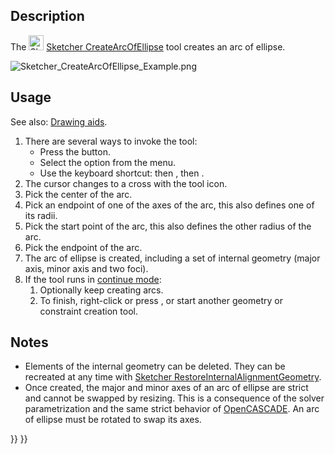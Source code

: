 <languages/>
<translate>

<!--T:10-->
{{Docnav
|[[Sketcher_Create3PointArc|Arc by 3 points]]
|[[Sketcher_CreateArcOfHyperbola|Arc of hyperbola]]
|[[Sketcher_Workbench|Sketcher]]
|IconL=Sketcher_Create3PointArc.svg
|IconR=Sketcher_CreateArcOfHyperbola.svg
|IconC=Workbench_Sketcher.svg
}}

<!--T:1-->
{{GuiCommand
|Name=Sketcher CreateArcOfEllipse
|MenuLocation=Sketch → Geometries → arc of ellipse
|Workbenches=[[Sketcher_Workbench|Sketcher]]
|Shortcut={{KEY|G}} {{KEY|E}} {{KEY|A}}
|Version=0.15
|SeeAlso=[[Sketcher_CreateEllipseByCenter|Sketcher CreateEllipseByCenter]]
}}

==Description== <!--T:2-->

<!--T:7-->
The [[Image:Sketcher_CreateArcOfEllipse.svg|24px]] [[Sketcher_CreateArcOfEllipse|Sketcher CreateArcOfEllipse]] tool creates an arc of ellipse.

</translate>
[[Image:Sketcher_CreateArcOfEllipse_Example.png]]
<translate>
<!--T:15-->
{{Caption|Arc of ellipse (white) with internal geometry (dark yellow)}}

==Usage== <!--T:4-->

<!--T:16-->
See also: [[Sketcher_Workbench#Drawing_aids|Drawing aids]].

<!--T:8-->
# There are several ways to invoke the tool:
#* Press the {{Button|[[Image:Sketcher_CreateArcOfEllipse.svg|16px]] [[Sketcher_CreateArcOfEllipse|Arc of ellipse by center, radius, endpoints]]}} button.
#* Select the {{MenuCommand|Sketch → Geometries → [[Image:Sketcher_CreateArcOfEllipse.svg|16px]] arc of ellipse}} option from the menu.
#* Use the keyboard shortcut: {{KEY|G}} then {{KEY|E}}, then {{KEY|A}}.
# The cursor changes to a cross with the tool icon.
# Pick the center of the arc.
# Pick an endpoint of one of the axes of the arc, this also defines one of its radii.
# Pick the start point of the arc, this also defines the other radius of the arc. 
# Pick the endpoint of the arc.
# The arc of ellipse is created, including a set of internal geometry (major axis, minor axis and two foci).
# If the tool runs in [[Sketcher_Workbench#Continue_modes|continue mode]]:
## Optionally keep creating arcs.
## To finish, right-click or press {{KEY|Esc}}, or start another geometry or constraint creation tool.

==Notes== <!--T:17-->

<!--T:6-->
* Elements of the internal geometry can be deleted. They can be recreated at any time with [[Sketcher_RestoreInternalAlignmentGeometry|Sketcher RestoreInternalAlignmentGeometry]].
* Once created, the major and minor axes of an arc of ellipse are strict and cannot be swapped by resizing. This is a consequence of the solver parametrization and the same strict behavior of [[OpenCASCADE|OpenCASCADE]]. An arc of ellipse must be rotated to swap its axes.


<!--T:11-->
{{Docnav
|[[Sketcher_Create3PointArc|Arc by 3 points]]
|[[Sketcher_CreateArcOfHyperbola|Arc of hyperbola]]
|[[Sketcher_Workbench|Sketcher]]
|IconL=Sketcher_Create3PointArc.svg
|IconR=Sketcher_CreateArcOfHyperbola.svg
|IconC=Workbench_Sketcher.svg
}}

</translate>
{{Sketcher_Tools_navi{{#translation:}}}}
{{Userdocnavi{{#translation:}}}}
